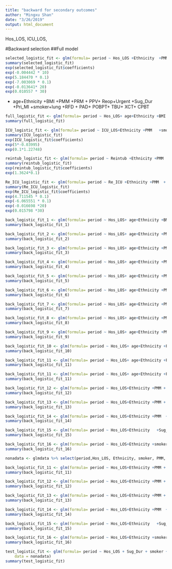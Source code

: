 ```yaml
---
title: "backward for secondary outcomes"
author: "Mingxu Shan"
date: "3/26/2019"
output: html_document
---
```


Hos_LOS, 
ICU_LOS, 

#Backward selection
##Full model


```r
selected_logistic_fit <- glm(formula= period ~ Hos_LOS +Ethnicity  +PMM  + PPV  +smoker+ PFT  + POBPT+ XCT+ CPBT, family = binomial(link = "logit"), data = glmdata)
summary(selected_logistic_fit)
exp(selected_logistic_fit$coefficients)
exp(-0.004442 * 10)
exp(5.184470 * 0.1)
exp(-7.003069 * 0.1)
exp(-0.013641* 20)
exp(0.010557 * 30)
```





+ age+Ethnicity +BMI +PMM +PRM + PPV+ Reop+Urgent +Sug_Dur +Pri_MI +smoker+lung +RFD + PAD+ POBPT+ TBU+ XCT+ CPBT

```r
full_logistic_fit <- glm(formula= period ~ Hos_LOS+ age+Ethnicity +BMI +PMM +PRM + PPV+ Reop+Urgent +Sug_Dur +Pri_MI +smoker+lung +RFD + PAD+ POBPT+ TBU+ XCT+ CPBT, family = binomial(link = "logit"), data = glmdata)
summary(full_logistic_fit)
```

```r
ICU_logistic_fit <- glm(formula= period ~ ICU_LOS+Ethnicity +PMM   +smoker + POBPT, family = binomial(link = "logit"), data = glmdata)
summary(ICU_logistic_fit)
exp(ICU_logistic_fit$coefficients)
exp(5*-0.03995)
exp(0.1*1.22748)

```

```r
reintub_logistic_fit <- glm(formula= period ~ Reintub +Ethnicity +PMM     +smoker+lung, family = binomial(link = "logit"), data = glmdata)
summary(reintub_logistic_fit)
exp(reintub_logistic_fit$coefficients)
exp(1.3624*0.1)
```

```r
Re_ICU_logistic_fit <- glm(formula= period ~ Re_ICU +Ethnicity +PMM  + PPV +Sug_Dur +Pri_MI +lung  + POBPT+ TBU+ XCT+ CPBT, family = binomial(link = "logit"), data = glmdata)
summary(Re_ICU_logistic_fit)
exp(Re_ICU_logistic_fit$coefficients)
exp(4.711545 * 0.1)
exp(-6.065551 * 0.1)
exp(-0.016698 *20)
exp(0.015798 *30)
```

```r
back_logistic_fit_1 <- glm(formula= period ~ Hos_LOS+ age+Ethnicity +BMI +PMM  + PPV+ Reop+Urgent +Sug_Dur +Pri_MI +smoker+lung +RFD + PAD+ POBPT+ TBU+ XCT+ CPBT, family = binomial(link = "logit"), data = glmdata)
summary(back_logistic_fit_1)
```

```r
back_logistic_fit_2 <- glm(formula= period ~ Hos_LOS+ age+Ethnicity +PMM  + PPV+ Reop+Urgent +Sug_Dur +Pri_MI +smoker+lung +RFD + PAD+ POBPT+ TBU+ XCT+ CPBT, family = binomial(link = "logit"), data = glmdata)
summary(back_logistic_fit_2)
```

```r
back_logistic_fit_3 <- glm(formula= period ~ Hos_LOS+ age+Ethnicity +PMM  + PPV+ Reop+Urgent +Sug_Dur +Pri_MI +smoker+lung +RFD + PAD+ POBPT+ XCT+ CPBT, family = binomial(link = "logit"), data = glmdata)
summary(back_logistic_fit_3)
```


```r
back_logistic_fit_4 <- glm(formula= period ~ Hos_LOS+ age+Ethnicity +PMM  + PPV+ Reop+Urgent +Sug_Dur +Pri_MI +smoker +RFD + PAD+ POBPT+ TBU+ XCT+ CPBT, family = binomial(link = "logit"), data = glmdata)
summary(back_logistic_fit_4)
```

```r
back_logistic_fit_5 <- glm(formula= period ~ Hos_LOS+ age+Ethnicity +PMM  + PPV+ Reop+Urgent +Sug_Dur +Pri_MI  +RFD + PAD+ POBPT+ TBU+ XCT+ CPBT, family = binomial(link = "logit"), data = glmdata)
summary(back_logistic_fit_5)
```


```r
back_logistic_fit_6 <- glm(formula= period ~ Hos_LOS+ age+Ethnicity +PMM  + PPV+ Reop +Sug_Dur +Pri_MI +smoker +RFD + PAD+ POBPT+ TBU+ XCT+ CPBT, family = binomial(link = "logit"), data = glmdata)
summary(back_logistic_fit_6)
```
```r
back_logistic_fit_7 <- glm(formula= period ~ Hos_LOS+ age+Ethnicity +PMM  + PPV+Urgent +Sug_Dur +Pri_MI +smoker +RFD + PAD+ POBPT+ TBU+ XCT+ CPBT, family = binomial(link = "logit"), data = glmdata)
summary(back_logistic_fit_7)
```
```r
back_logistic_fit_8 <- glm(formula= period ~ Hos_LOS+ age+Ethnicity +PMM  + PPV+Urgent +Sug_Dur +Pri_MI +smoker +RFD + PAD+ TBU+ XCT+ CPBT, family = binomial(link = "logit"), data = glmdata)
summary(back_logistic_fit_8)
```
```r
back_logistic_fit_9 <- glm(formula= period ~ Hos_LOS+ age+Ethnicity +PMM  + PPV+Urgent +Sug_Dur +Pri_MI +smoker +RFD + POBPT+ TBU+ XCT+ CPBT, family = binomial(link = "logit"), data = glmdata)
summary(back_logistic_fit_9)
```
```r
back_logistic_fit_10 <- glm(formula= period ~ Hos_LOS+ age+Ethnicity +PMM  + PPV+Urgent +Sug_Dur +Pri_MI +smoker  + PAD+ POBPT+ TBU+ XCT+ CPBT, family = binomial(link = "logit"), data = glmdata)
summary(back_logistic_fit_10)
```
```r
back_logistic_fit_11 <- glm(formula= period ~ Hos_LOS+ age+Ethnicity +PMM  + PPV+Urgent +Sug_Dur +smoker +RFD + PAD+ POBPT+ TBU+ XCT+ CPBT, family = binomial(link = "logit"), data = glmdata)
summary(back_logistic_fit_11)
```



```r
back_logistic_fit_11 <- glm(formula= period ~ Hos_LOS+ age+Ethnicity +PMM  + PPV+Urgent  +Pri_MI +smoker +RFD + PAD+ POBPT+ TBU+ XCT+ CPBT, family = binomial(link = "logit"), data = glmdata)
summary(back_logistic_fit_11)
```


```r
back_logistic_fit_12 <- glm(formula= period ~ Hos_LOS+Ethnicity +PMM + PPV +Sug_Dur +smoker + CPBT, family = binomial(link = "logit"), data = glmdata)
summary(back_logistic_fit_12)
```
```r
back_logistic_fit_13 <- glm(formula= period ~ Hos_LOS+Ethnicity +PMM + PPV +Sug_Dur +smoker + XCT, family = binomial(link = "logit"), data = glmdata)
summary(back_logistic_fit_13)
```
```r
back_logistic_fit_14 <- glm(formula= period ~ Hos_LOS+Ethnicity +PMM  +Sug_Dur +smoker +XCT , family = binomial(link = "logit"), data = glmdata)
summary(back_logistic_fit_14)
```
```r
back_logistic_fit_15 <- glm(formula= period ~ Hos_LOS+Ethnicity   +Sug_Dur +smoker + XCT, family = binomial(link = "logit"), data = glmdata)
summary(back_logistic_fit_15)
```

```r
back_logistic_fit_16 <- glm(formula= period ~ Hos_LOS+Ethnicity +smoker , family = binomial(link = "logit"), data = glmdata)
summary(back_logistic_fit_16)
```

```r
nonadata <- glmdata %>% select(period,Hos_LOS, Ethnicity, smoker, PMM, PPV, XCT, Sug_Dur, CPBT) %>% na.omit()
```


```r
back_logistic_fit_11 <- glm(formula= period ~ Hos_LOS+Ethnicity +PMM + PPV +Sug_Dur +smoker + XCT+ CPBT, family = binomial(link = "logit"), data = nonadata)
summary(back_logistic_fit_11)
```


```r
back_logistic_fit_12 <- glm(formula= period ~ Hos_LOS+Ethnicity +PMM + PPV +Sug_Dur +smoker + CPBT, family = binomial(link = "logit"), data = nonadata)
summary(back_logistic_fit_12)
```
```r
back_logistic_fit_13 <- glm(formula= period ~ Hos_LOS+Ethnicity +PMM + PPV +Sug_Dur +smoker + XCT, family = binomial(link = "logit"), data = nonadata)
summary(back_logistic_fit_13)
```
```r
back_logistic_fit_14 <- glm(formula= period ~ Hos_LOS+Ethnicity +PMM  +Sug_Dur +smoker +XCT , family = binomial(link = "logit"), data = nonadata)
summary(back_logistic_fit_14)
```
```r
back_logistic_fit_15 <- glm(formula= period ~ Hos_LOS+Ethnicity   +Sug_Dur +smoker + XCT, family = binomial(link = "logit"), data = nonadata)
summary(back_logistic_fit_15)
```

```r
back_logistic_fit_16 <- glm(formula= period ~ Hos_LOS+Ethnicity +smoker , family = binomial(link = "logit"), data = nonadata)
summary(back_logistic_fit_16)
```

```r
test_logistic_fit <- glm(formula= period ~ Hos_LOS + Sug_Dur + smoker +Ethnicity +XCT + PMM , family = binomial(link = "logit"), 
    data = nonadata)
summary(test_logistic_fit)
```

